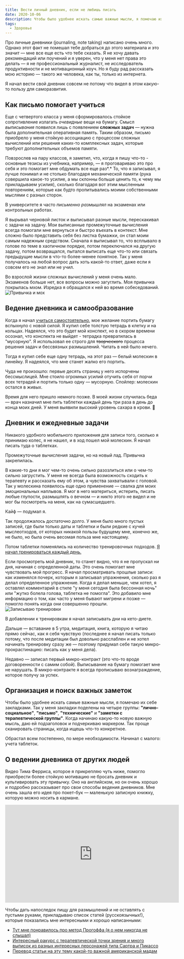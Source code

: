 ```yaml
---
title: Вести личный дневник, если не любишь писать 
date: 2020-10-06
description: Чтобы было удобнее искать самые важные мысли, я помечаю их себе закладками. У меня их четыре группы — "лично-социальное", "письмо" и "технические". Когда начинаю какую-то новую важную мысль, даю ей подзаголовок и подчеркиваю маркером. 
tags:
  - Здоровье
---
```

Про личные дневники (journaling, note taking) написано очень много. Однако этот факт не помешал тебе добраться до этого материала и это значит — мне все еще есть что тебе сказать. Я не хочу давать рекомендаций или поучений и я уверен, что у меня нет права это делать — я не профессиональный журналист, не исследователь продуктивности и не мотивационный коуч. Но я буду рад рассказать мою историю — такого же человека, как ты, только из интернета.

Я начал вести свой дневник совсем не потому что видел в этом какую-то пользу для саморазвития. 

## Как письмо помогает учиться

Еще с четвертого класса у меня сформировалось стойкое сопротивление излагать *очевидные* вещи на бумагу. Смысл *выписывания* появился лишь с появлением **сложных задач** — нужна была дополнительная оперативная память. Таким образом, письмо приобрело у меня стойкую ассоциацию с процессом сложных вычислений или решения каких-то комплексных задач, которые требуют дополнительных объемов памяти. 

Повзрослев на пару классов, я заметил, что, когда я пишу что-то - основные тезисы из учебника, например, — я проговариваю это про себя и это помогает мне обдумать все еще раз*.* То, что я записывал, я лучше понимал и не столько благодаря механической памяти (рука совершила какое-то усилие, а мы склонны больше ценить то, к чему мы прикладываем усилия), сколько благодаря вот этим мысленным повторениям, которые как будто пропитывались моими собственными мыслями с разных сторон. 

В университете я часто *письменно размышлял* на экзаменах или контрольных работах. 

Я вырывал черновой листок и выписывал разные мысли, перескакивал с задачи на задачу. Мои выписанные промежуточные вычисления всегда помогали мне вернуться и быстро въехать в контекст. Мне сложно было представить себя без листка бумажки, он стал моим самым надежным средством.  Сначала я выписывал то, что всплывало в голове по теме в хаотичном порядке, потом переключался на другую задачу, потом возвращался, пытался выписать еще что-то или связать предыдущие мысли в что-то более-менее понятное. Так у меня получалось на любой вопрос дать хоть какой-то ответ, даже если я совсем его не знал или не учил. 

Во взрослой жизни сложных вычислений у меня очень мало. Экзаменов больше нет, все вопросы можно загуглить. Моя привычка покрылась мхом. Изредка я обращался к ней во время собеседований.
![Привычка и мох](./pic.jpg)

## Ведение дневника и самообразование

Когда я начал [учиться самостоятельно](https://trkohler.com/tags/%D0%BE%D0%BD%D0%BB%D0%B0%D0%B9%D0%BD-%D0%BA%D1%83%D1%80%D1%81%D1%8B), мое желание портить бумагу вспыхнуло с новой силой. Я купил себе толстую тетрадь в клетку и на кольцах. Надеялся, что это будет мой конспект, но в скором времени осознал, что конспекта не выйдет - тетрадка превратилась в "мусорную". Я использовал ее строго для ~~творческого~~ процесса решения задач и бессвязных размышлений. Читать в ней было нечего.

Тогда я купил себе еще одну тетрадь, на этот раз — белый молескин в линейку. Я надеялся, что мне станет жалко его портить.

Чуда не произошло: первые десять страниц у него испорчены бессмыслицей. Мне стоило огромных усилий отучить себя от порчи всех тетрадей и портить только одну — мусорную.  Спойлер: молескин остался в живых.

Время для него пришло немного позже. В моей жизни случилась беда — врач назначил мне пить таблетки каждый день три раза в день до конца моих дней. У меня выявили высокий уровень сахара в крови. 🙂  

## Дневник и ежедневные задачи

Никакого удобного мобильного приложения для записи того, сколько я принимаю колес, я не нашел, и в ход пошел мой молескин. Я начал писать туда о таблетках. 

Промежуточные вычисления задачи, но на новый лад. Привычка закрепилась.

В какие-то дни я мог чем-то очень сильно разозлиться или о чем-то сильно загрустить. У меня не всегда была возможность сходить к терапевту и рассказать ему об этом, а чувства захватывали с головой. Так у молескина появилось еще одно применение — свалка для моих эмоциональных наплывов. Я мог в него материться, истерить, писать любые глупости, размышлять о вечном — и никто этого не видел и не мог бы посмотреть на меня, как на сумасшедшего. 

Кайф — подумал я.

Так продолжалось достаточно долго. У меня было много пустых записей, где были только даты и таблетки и были редкие с кучей мыслеотходов, от которых никакой пользы будущему мне, конечно же, не было, но была очень весомая польза мне настоящему.

Потом таблетки поменялись на количество тренировочных подходов. [Я начал тренироваться каждый день.](https://trkohler.com/%D1%8F-%D1%82%D1%80%D0%B5%D0%BD%D0%B8%D1%80%D1%83%D1%8E%D1%81%D1%8C-250-%D0%B4%D0%BD%D0%B5%D0%B9-%D0%B1%D0%B5%D0%B7-%D0%BF%D0%B5%D1%80%D0%B5%D1%80%D1%8B%D0%B2%D0%BE%D0%B2-%D0%BA%D0%B0%D0%BA-%D0%BD%D0%B0%D1%87%D0%B0%D1%82%D1%8C-%D1%82%D1%80%D0%B5%D0%BD%D0%B8%D1%80%D0%BE%D0%B2%D0%B0%D1%82%D1%8C%D1%81%D1%8F-%D0%B4%D0%BE%D0%BC%D0%B0-%D1%81-%D0%BD%D1%83%D0%BB%D1%8F) 

Если просмотреть мой дневник, то станет видно, что я не пропускал ни дня, начиная с определенной даты. Это очень помогает мне чувствовать мой прогресс. Я начал просматривать прошлые записи: как изменялся почерк, которым я записывал упражнения, сколько раз я делал определенное упражнение. Когда я делал меньше, чем хотел, я оставлял комментарий в стиле "у меня сегодня была бессонная ночь" или "жутко болела голова, таблетка не помогла". Это добавило мне информацию о том, как часто у меня бывают мигрени и позже — помогло понять когда они совершенно прошли.
![Записываю тренировки](./pic2.jpg)

В добавлении к тренировкам я начал записывать дни на кето-диете. 

Дальше — вставание в 5 утра, медитация, книга, которую я читаю прямо сейчас, как я себя чувствую (последнее я начал писать только потому, что после медитации был довольно расслаблен и не хотел начинать тренировку сразу же — поэтому придумал себе такую микро-прокрастинацию: писать как у меня дела).

Недавно — записал первый микро-контракт (это что-то вроде договоренности с самим собой). Выписывание на бумагу помогает мне не нарушать. В микро-контракте я всегда прописываю вознаграждение, которое получу за успех.

## Организация и поиск важных заметок

Чтобы было удобнее искать самые важные мысли, я помечаю их себе закладками. Так у меня закладки поделены на четыре группы: **"лично-социальное"**, **"письмо"**, **"технические"** и **"заметки с терапевтической группы"**. Когда начинаю какую-то новую важную мысль, даю ей подзаголовок и подчеркиваю маркером. Так проще сканировать страницы, когда ищешь что-то конкретное.

Обрастал всем постепенно, по мере необходимости. Начинал с малого: учета таблеток.

## О ведении дневника от других людей

Видео Тима Ферриса, которое я прикрепляю чуть ниже, помогло приобрести более стойкую мотивацию не бросать дневник и культивировать эту привычку. Оно на английском, но он очень хорошо и подробно рассказывает про свои способы ведения дневников. Мне очень зашла его идея про покет-бук — маленькую записную книжку, которую можно носить в кармане. 

<iframe width="560" height="315" src="https://www.youtube.com/embed/UFdR8w_R1HA" frameborder="0" allow="accelerometer; autoplay; clipboard-write; encrypted-media; gyroscope; picture-in-picture" allowfullscreen></iframe>


Чтобы дать напоследок пищу для размышлений и не оставлять с пустыми руками, прикладываю список статей (русскоязычных!), которые показались мне интересными и хорошо написанными:

- [Тут мне понравилось про метод Прогоффа (я о нем никогда не слышал)](https://www.wonderzine.com/wonderzine/life/life/214505-journal-therapy)
- [Интересный ракурс с терапевтической точки зрения и много выписок из разных интересных персонажей типа Сартра и Пикассо](https://newtonew.com/lifehack/how-to-keep-a-diary)
- [Перевод статьи на эту тему какой-то важной американской мадам](https://vc.ru/life/73498-pyat-pravil-samopoznaniya-kak-vesti-dnevnik-s-polzoy)
